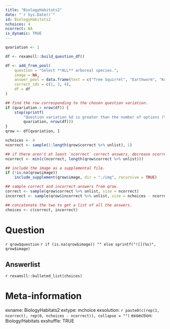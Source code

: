 ```yaml
---
title: "BiologyHabitats2"
date: "`r Sys.Date()`"
id: BiologyHabitats2
nchoices: 4
ncorrect: NA
is_dynamic: TRUE
---
```


```r
qvariation <- 1
```

```r
df <- rexamsll::build_question_df()

df <- add_from_pool(
    question = "Select **ALL** arboreal species.",
    image = NA,
    answer_pool = data.frame(text = c("Tree Squirrel", "Earthworm", "Koala", "Lemur", "Salmon", "Armadillo"), id = seq_len(6)),
    correct_ids = c(1, 3, 4),
    df = df
)

## find the row corresponding to the chosen question variation.
if (qvariation > nrow(df)) {
    stop(sprintf(
        "Question variation %d is greater than the number of options (%d).",
        qvariation, nrow(df)))
}
qrow <- df[qvariation, ]

nchoices <- 4
ncorrect <- sample(1:length(qrow$correct %>% unlist), 1)

## if there aren't at least `ncorrect` correct answers, decrease ncorrect
ncorrect <- min(c(ncorrect, length(qrow$correct %>% unlist)))

## include the image as a supplemental file.
if (!is.na(qrow$image))
    include_supplement(qrow$image, dir = "./img", recursive = TRUE)

## sample correct and incorrect answers from qrow.
correct <- sample(qrow$correct %>% unlist, size = ncorrect)
incorrect <- sample(qrow$incorrect %>% unlist, size = nchoices - ncorrect)

## concatenate the two to get a list of all the answers.
choices <- c(correct, incorrect)
```

Question
========

`r qrow$question`
`r if (is.na(qrow$image)) "" else sprintf("![](%s)", qrow$image)`

Answerlist
----------

`r rexamsll::bulleted_list(choices)`

Meta-information
================
exname: BiologyHabitats2
extype: mchoice
exsolution: `r paste0(c(rep(1, ncorrect), rep(0, nchoices - ncorrect)), collapse = "")`
exsection: Biology/Habitats
exshuffle: TRUE

